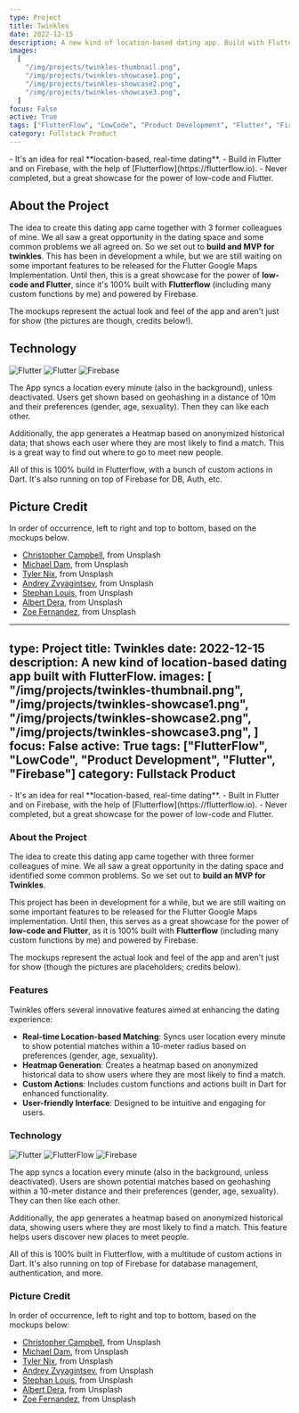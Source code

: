 ```yaml
---
type: Project
title: Twinkles
date: 2022-12-15
description: A new kind of location-based dating app. Build with FlutterFlow.
images:
  [
    "/img/projects/twinkles-thumbnail.png",
    "/img/projects/twinkles-showcase1.png",
    "/img/projects/twinkles-showcase2.png",
    "/img/projects/twinkles-showcase3.png",
  ]
focus: False
active: True
tags: ["FlutterFlow", "LowCode", "Product Development", "Flutter", "Firebase"]
category: Fullstack Product
---
```


<Callout>
    - It's an idea for real **location-based, real-time dating**.
    - Build in Flutter and on Firebase, with the help of [Flutterflow](https://flutterflow.io).
    - Never completed, but a great showcase for the power of low-code and Flutter.
</Callout>

## About the Project

The idea to create this dating app came together with 3 former colleagues of mine. We all saw a great opportunity in the dating space and some common problems we all agreed on. So we set out to **build and MVP for twinkles**.
This has been in development a while, but we are still waiting on some important features to be released for the Flutter Google Maps Implementation. Until then, this is a great showcase for the power of **low-code and Flutter**, since it's 100% built with **Flutterflow** (including many custom functions by me) and powered by Firebase.

The mockups represent the actual look and feel of the app and aren't just for show (the pictures are though, credits below!).

## Technology

<ProjectTech>
  <Link href="https://flutter.dev/">
    <img
      src="https://img.shields.io/badge/Flutter-02569B?style=for-the-badge&logo=flutter&logoColor=white"
      alt="Flutter"
      className="rounded-sm"
    />
  </Link>
    <Link href="https://flutterflow.io/">
    <img
      src="https://custom-icon-badges.demolab.com/badge/flutterflow-FFFFFF?style=for-the-badge&logoColor=black&logo=flutterflow"
      alt="Flutter"
      className="rounded-sm"
    />
  </Link>
  <Link href="https://firebase.com">
      <img
      src="https://img.shields.io/badge/firebase-ffca28?style=for-the-badge&logo=firebase&logoColor=black"
      alt="Firebase"
      className="rounded-sm"
    />
  </Link>
</ProjectTech>

The App syncs a location every minute (also in the background), unless deactivated. Users get shown based on geohashing in a distance of 10m and their preferences (gender, age, sexuality). Then they can like each other.

Additionally, the app generates a Heatmap based on anonymized historical data; that shows each user where they are most likely to find a match. This is a great way to find out where to go to meet new people.

All of this is 100% build in Flutterflow, with a bunch of custom actions in Dart. It's also running on top of Firebase for DB, Auth, etc.

## Picture Credit

In order of occurrence, left to right and top to bottom, based on the mockups below.

- [Christopher Campbell](https://unsplash.com/photos/rDEOVtE7vOs), from Unsplash
- [Michael Dam](https://unsplash.com/photos/mEZ3PoFGs_k), from Unsplash
- [Tyler Nix](https://unsplash.com/photos/X2YO8KFxgEM), from Unsplash
- [Andrey Zvyagintsev](https://unsplash.com/photos/x0c6vTO5ibA), from Unsplash
- [Stephan Louis](https://unsplash.com/photos/L3s5QySz5UM), from Unsplash
- [Albert Dera](https://unsplash.com/photos/ILip77SbmOE), from Unsplash
- [Zoe Fernandez](https://unsplash.com/photos/-zqoE7jnQgw), from Unsplash
---
type: Project
title: Twinkles
date: 2022-12-15
description: A new kind of location-based dating app built with FlutterFlow.
images:
  [
    "/img/projects/twinkles-thumbnail.png",
    "/img/projects/twinkles-showcase1.png",
    "/img/projects/twinkles-showcase2.png",
    "/img/projects/twinkles-showcase3.png",
  ]
focus: False
active: True
tags: ["FlutterFlow", "LowCode", "Product Development", "Flutter", "Firebase"]
category: Fullstack Product
---

<Callout>
- It's an idea for real **location-based, real-time dating**.
- Built in Flutter and on Firebase, with the help of [Flutterflow](https://flutterflow.io).
- Never completed, but a great showcase for the power of low-code and Flutter.
</Callout>

### About the Project

The idea to create this dating app came together with three former colleagues of mine. We all saw a great opportunity in the dating space and identified some common problems. So we set out to **build an MVP for Twinkles**.

This project has been in development for a while, but we are still waiting on some important features to be released for the Flutter Google Maps implementation. Until then, this serves as a great showcase for the power of **low-code and Flutter**, as it is 100% built with **Flutterflow** (including many custom functions by me) and powered by Firebase.

The mockups represent the actual look and feel of the app and aren't just for show (though the pictures are placeholders; credits below).

### Features

Twinkles offers several innovative features aimed at enhancing the dating experience:

- **Real-time Location-based Matching**: Syncs user location every minute to show potential matches within a 10-meter radius based on preferences (gender, age, sexuality).
- **Heatmap Generation**: Creates a heatmap based on anonymized historical data to show users where they are most likely to find a match.
- **Custom Actions**: Includes custom functions and actions built in Dart for enhanced functionality.
- **User-friendly Interface**: Designed to be intuitive and engaging for users.

### Technology

<ProjectTech>
  <Link href="https://flutter.dev/">
    <img
      src="https://img.shields.io/badge/Flutter-02569B?style=for-the-badge&logo=flutter&logoColor=white"
      alt="Flutter"
      className="rounded-sm"
    />
  </Link>
  <Link href="https://flutterflow.io/">
    <img
      src="https://custom-icon-badges.demolab.com/badge/flutterflow-FFFFFF?style=for-the-badge&logoColor=black&logo=flutterflow"
      alt="FlutterFlow"
      className="rounded-sm"
    />
  </Link>
  <Link href="https://firebase.com">
    <img
      src="https://img.shields.io/badge/Firebase-FFCA28?style=for-the-badge&logo=firebase&logoColor=black"
      alt="Firebase"
      className="rounded-sm"
    />
  </Link>
</ProjectTech>

The app syncs a location every minute (also in the background, unless deactivated). Users are shown potential matches based on geohashing within a 10-meter distance and their preferences (gender, age, sexuality). They can then like each other.

Additionally, the app generates a heatmap based on anonymized historical data, showing users where they are most likely to find a match. This feature helps users discover new places to meet people.

All of this is 100% built in Flutterflow, with a multitude of custom actions in Dart. It's also running on top of Firebase for database management, authentication, and more.

### Picture Credit

In order of occurrence, left to right and top to bottom, based on the mockups below:

- [Christopher Campbell](https://unsplash.com/photos/rDEOVtE7vOs), from Unsplash
- [Michael Dam](https://unsplash.com/photos/mEZ3PoFGs_k), from Unsplash
- [Tyler Nix](https://unsplash.com/photos/X2YO8KFxgEM), from Unsplash
- [Andrey Zvyagintsev](https://unsplash.com/photos/x0c6vTO5ibA), from Unsplash
- [Stephan Louis](https://unsplash.com/photos/L3s5QySz5UM), from Unsplash
- [Albert Dera](https://unsplash.com/photos/ILip77SbmOE), from Unsplash
- [Zoe Fernandez](https://unsplash.com/photos/-zqoE7jnQgw), from Unsplash